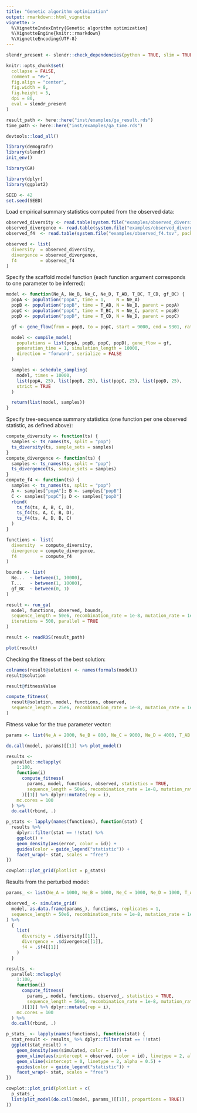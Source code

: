 ```yaml
---
title: "Genetic algorithm optimization"
output: rmarkdown::html_vignette
vignette: >
  %\VignetteIndexEntry{Genetic algorithm optimization}
  %\VignetteEngine{knitr::rmarkdown}
  %\VignetteEncoding{UTF-8}
---
```


```r
slendr_present <- slendr::check_dependencies(python = TRUE, slim = TRUE, quit = FALSE)

knitr::opts_chunk$set(
  collapse = FALSE,
  comment = "#>",
  fig.align = "center",
  fig.width = 8,
  fig.height = 5,
  dpi = 80,
  eval = slendr_present
)

result_path <- here::here("inst/examples/ga_result.rds")
time_path <- here::here("inst/examples/ga_time.rds")

devtools::load_all()
```

```r
library(demografr)
library(slendr)
init_env()

library(GA)

library(dplyr)
library(ggplot2)

SEED <- 42
set.seed(SEED)
```

Load empirical summary statistics computed from the observed data:

```r
observed_diversity <- read.table(system.file("examples/observed_diversity.tsv", package = "demografr"), header = TRUE)
observed_divergence <- read.table(system.file("examples/observed_divergence.tsv", package = "demografr"), header = TRUE)
observed_f4  <- read.table(system.file("examples/observed_f4.tsv", package = "demografr"), header = TRUE)

observed <- list(
  diversity  = observed_diversity,
  divergence = observed_divergence,
  f4         = observed_f4
)
```

Specify the scaffold model function (each function argument corresponds to one parameter to be inferred):

```r
model <- function(Ne_A, Ne_B, Ne_C, Ne_D, T_AB, T_BC, T_CD, gf_BC) {
  popA <- population("popA", time = 1,    N = Ne_A)
  popB <- population("popB", time = T_AB, N = Ne_B, parent = popA)
  popC <- population("popC", time = T_BC, N = Ne_C, parent = popB)
  popD <- population("popD", time = T_CD, N = Ne_D, parent = popC)

  gf <- gene_flow(from = popB, to = popC, start = 9000, end = 9301, rate = gf_BC)

  model <- compile_model(
    populations = list(popA, popB, popC, popD), gene_flow = gf,
    generation_time = 1, simulation_length = 10000,
    direction = "forward", serialize = FALSE
  )

  samples <- schedule_sampling(
    model, times = 10000,
    list(popA, 25), list(popB, 25), list(popC, 25), list(popD, 25),
    strict = TRUE
  )

  return(list(model, samples))
}
```

Specify tree-sequence summary statistics (one function per one observed statistic, as defined above):

```r
compute_diversity <- function(ts) {
  samples <- ts_names(ts, split = "pop")
  ts_diversity(ts, sample_sets = samples)
}
compute_divergence <- function(ts) {
  samples <- ts_names(ts, split = "pop")
  ts_divergence(ts, sample_sets = samples)
}
compute_f4 <- function(ts) {
  samples <- ts_names(ts, split = "pop")
  A <- samples["popA"]; B <- samples["popB"]
  C <- samples["popC"]; D <- samples["popD"]
  rbind(
    ts_f4(ts, A, B, C, D),
    ts_f4(ts, A, C, B, D),
    ts_f4(ts, A, D, B, C)
  )
}

functions <- list(
  diversity  = compute_diversity,
  divergence = compute_divergence,
  f4         = compute_f4
)
```


<!-- ```{r} -->
<!-- saveRDS(result, result_path) -->
<!-- saveRDS(time, time_path) -->
<!-- ``` -->

<!-- ```{r} -->
<!-- result <- readRDS(result_path) -->
<!-- time <- readRDS(time_path) -->
<!-- ``` -->

```r
bounds <- list(
  Ne...  ~ between(1, 10000),
  T...   ~ between(1, 10000),
  gf_BC  ~ between(0, 1)
)

result <- run_ga(
  model, functions, observed, bounds,
  sequence_length = 50e6, recombination_rate = 1e-8, mutation_rate = 1e-8,
  iterations = 500, parallel = TRUE
)
```

<!-- ```{r} -->
<!-- saveRDS(result, result_path) -->
<!-- saveRDS(time, time_path) -->
<!-- ``` -->

```r
result <- readRDS(result_path)
```

```r
plot(result)
```

Checking the fitness of the best solution:

```r
colnames(result@solution) <- names(formals(model))
result@solution
```

```r
result@fitnessValue
```

```r
compute_fitness(
  result@solution, model, functions, observed,
  sequence_length = 25e6, recombination_rate = 1e-8, mutation_rate = 1e-8
)
```

Fitness value for the true parameter vector:

```r
params <- list(Ne_A = 2000, Ne_B = 800, Ne_C = 9000, Ne_D = 4000, T_AB = 2000, T_BC = 6000, T_CD = 8000, gf = 0.1)

do.call(model, params)[[1]] %>% plot_model()

results <-
  parallel::mclapply(
    1:100,
    function(i)
      compute_fitness(
        params, model, functions, observed, statistics = TRUE,
        sequence_length = 50e6, recombination_rate = 1e-8, mutation_rate = 1e-8
      )[[1]] %>% dplyr::mutate(rep = i),
    mc.cores = 100
  ) %>%
  do.call(rbind, .)
```

```r
p_stats <- lapply(names(functions), function(stat) {
  results %>%
    dplyr::filter(stat == !!stat) %>%
    ggplot() +
    geom_density(aes(error, color = id)) +
    guides(color = guide_legend("statistic")) +
    facet_wrap(~ stat, scales = "free")
})
```

```r
cowplot::plot_grid(plotlist = p_stats)
```

Results from the perturbed model:

```r
params_ <- list(Ne_A = 1000, Ne_B = 1000, Ne_C = 1000, Ne_D = 1000, T_AB = 1000, T_BC = 5000, T_CD = 8000, gf = 0.1)

observed_ <- simulate_grid(
  model, as.data.frame(params_), functions, replicates = 1,
  sequence_length = 50e6, recombination_rate = 1e-8, mutation_rate = 1e-8
) %>%
  {
    list(
      diversity = .$diversity[[1]],
      divergence = .$divergence[[1]],
      f4 = .$f4[[1]]
    )
  }

results_ <-
  parallel::mclapply(
    1:100,
    function(i)
      compute_fitness(
        params_, model, functions, observed_, statistics = TRUE,
        sequence_length = 50e6, recombination_rate = 1e-8, mutation_rate = 1e-8
      )[[1]] %>% dplyr::mutate(rep = i),
    mc.cores = 100
  ) %>%
  do.call(rbind, .)

p_stats_ <- lapply(names(functions), function(stat) {
  stat_result <- results_ %>% dplyr::filter(stat == !!stat)
  ggplot(stat_result) +
    geom_density(aes(simulated, color = id)) +
    geom_vline(aes(xintercept = observed, color = id), linetype = 2, alpha = 0.5) +
    geom_vline(xintercept = 0, linetype = 2, alpha = 0.5) +
    guides(color = guide_legend("statistic")) +
    facet_wrap(~ stat, scales = "free")
})

cowplot::plot_grid(plotlist = c(
  p_stats_,
  list(plot_model(do.call(model, params_)[[1]], proportions = TRUE))
))
```


